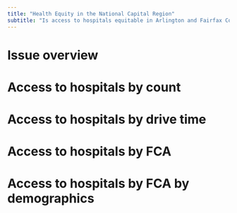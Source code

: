 ```yaml
---
title: "Health Equity in the National Capital Region"
subtitle: "Is access to hospitals equitable in Arlington and Fairfax County?"
---
```


# Issue overview

# Access to hospitals by count

# Access to hospitals by drive time

# Access to hospitals by FCA

# Access to hospitals by FCA by demographics
